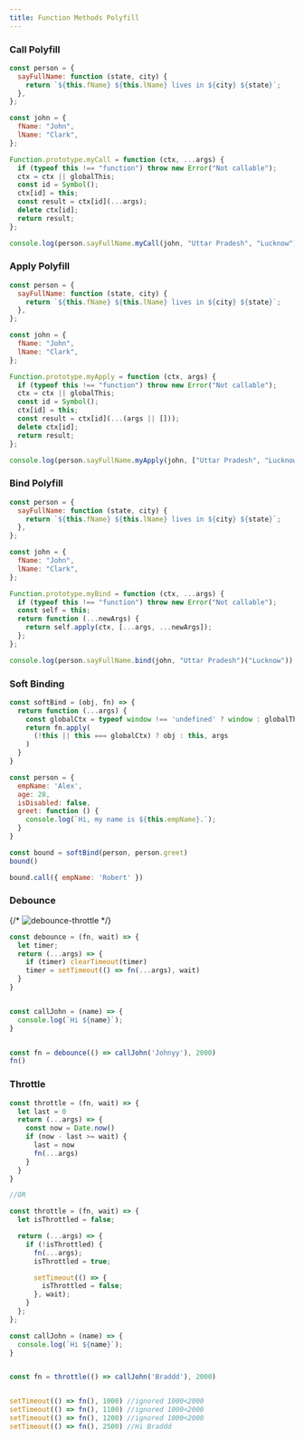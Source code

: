 ```yaml
---
title: Function Methods Polyfill
---
```


### Call Polyfill

```JavaScript
const person = {
  sayFullName: function (state, city) {
    return `${this.fName} ${this.lName} lives in ${city} ${state}`;
  },
};

const john = {
  fName: "John",
  lName: "Clark",
};

Function.prototype.myCall = function (ctx, ...args) {
  if (typeof this !== "function") throw new Error("Not callable");
  ctx = ctx || globalThis;
  const id = Symbol();
  ctx[id] = this;
  const result = ctx[id](...args);
  delete ctx[id];
  return result;
};

console.log(person.sayFullName.myCall(john, "Uttar Pradesh", "Lucknow"));
```

### Apply Polyfill

```JavaScript
const person = {
  sayFullName: function (state, city) {
    return `${this.fName} ${this.lName} lives in ${city} ${state}`;
  },
};

const john = {
  fName: "John",
  lName: "Clark",
};

Function.prototype.myApply = function (ctx, args) {
  if (typeof this !== "function") throw new Error("Not callable");
  ctx = ctx || globalThis;
  const id = Symbol();
  ctx[id] = this;
  const result = ctx[id](...(args || []));
  delete ctx[id];
  return result;
};

console.log(person.sayFullName.myApply(john, ["Uttar Pradesh", "Lucknow"]));
```

### Bind Polyfill

```JavaScript
const person = {
  sayFullName: function (state, city) {
    return `${this.fName} ${this.lName} lives in ${city} ${state}`;
  },
};

const john = {
  fName: "John",
  lName: "Clark",
};

Function.prototype.myBind = function (ctx, ...args) {
  if (typeof this !== "function") throw new Error("Not callable");
  const self = this;
  return function (...newArgs) {
    return self.apply(ctx, [...args, ...newArgs]);
  };
};

console.log(person.sayFullName.bind(john, "Uttar Pradesh")("Lucknow"));
```

### Soft Binding

```JavaScript
const softBind = (obj, fn) => {
  return function (...args) {
    const globalCtx = typeof window !== 'undefined' ? window : globalThis
    return fn.apply(
      (!this || this === globalCtx) ? obj : this, args
    )
  }
}

const person = {
  empName: 'Alex',
  age: 28,
  isDisabled: false,
  greet: function () {
    console.log(`Hi, my name is ${this.empName}.`);
  }
}

const bound = softBind(person, person.greet)
bound()

bound.call({ empName: 'Robert' })
```

### Debounce

{/* <img src="./debounce-throttle.webp" alt="debounce-throttle" /> */}

```JavaScript
const debounce = (fn, wait) => {
  let timer;
  return (...args) => {
    if (timer) clearTimeout(timer)
    timer = setTimeout(() => fn(...args), wait)
  }
}


const callJohn = (name) => {
  console.log(`Hi ${name}`);
}


const fn = debounce(() => callJohn('Johnyy'), 2000)
fn()
```

### Throttle

```JavaScript
const throttle = (fn, wait) => {
  let last = 0
  return (...args) => {
    const now = Date.now()
    if (now - last >= wait) {
      last = now
      fn(...args)
    }
  }
}

//OR

const throttle = (fn, wait) => {
  let isThrottled = false;

  return (...args) => {
    if (!isThrottled) {
      fn(...args);
      isThrottled = true;

      setTimeout(() => {
        isThrottled = false;
      }, wait);
    }
  };
};

const callJohn = (name) => {
  console.log(`Hi ${name}`);
}


const fn = throttle(() => callJohn('Braddd'), 2000)


setTimeout(() => fn(), 1000) //ignored 1000<2000
setTimeout(() => fn(), 1100) //ignored 1000<2000
setTimeout(() => fn(), 1200) //ignored 1000<2000
setTimeout(() => fn(), 2500) //Hi Braddd
```
